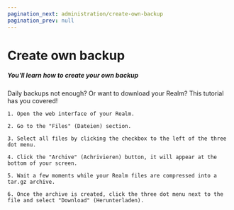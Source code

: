 ```yaml
---
pagination_next: administration/create-own-backup
pagination_prev: null
---
```


# Create own backup

##### You'll learn how to create your own backup

Daily backups not enough? Or want to download your Realm? This tutorial has you covered!


    1. Open the web interface of your Realm.

    2. Go to the "Files" (Dateien) section.

    3. Select all files by clicking the checkbox to the left of the three dot menu.

    4. Click the "Archive" (Achrivieren) button, it will appear at the bottom of your screen.

    5. Wait a few moments while your Realm files are compressed into a tar.gz archive.

    6. Once the archive is created, click the three dot menu next to the file and select "Download" (Herunterladen).
